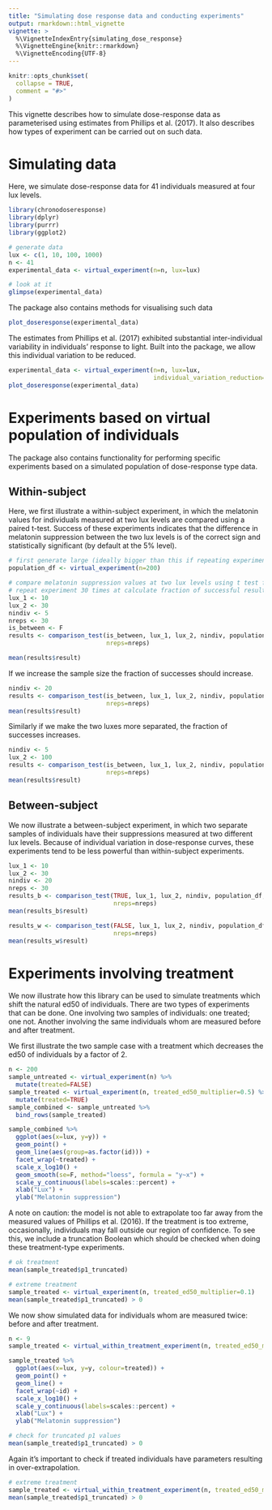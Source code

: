 ```yaml
---
title: "Simulating dose response data and conducting experiments"
output: rmarkdown::html_vignette
vignette: >
  %\VignetteIndexEntry{simulating_dose_response}
  %\VignetteEngine{knitr::rmarkdown}
  %\VignetteEncoding{UTF-8}
---
```


```r
knitr::opts_chunk$set(
  collapse = TRUE,
  comment = "#>"
)
```

This vignette describes how to simulate dose-response data as parameterised using estimates from Phillips et al. (2017). It also describes how types of experiment can be carried out on such data.


# Simulating data
Here, we simulate dose-response data for 41 individuals measured at four lux levels.
```r
library(chronodoseresponse)
library(dplyr)
library(purrr)
library(ggplot2)

# generate data
lux <- c(1, 10, 100, 1000)
n <- 41
experimental_data <- virtual_experiment(n=n, lux=lux)

# look at it
glimpse(experimental_data)
```

The package also contains methods for visualising such data
```r
plot_doseresponse(experimental_data)
```

The estimates from Phillips et al. (2017) exhibited substantial inter-individual variability in individuals' response to light. Built into the package, we allow this individual variation to be reduced.
```r
experimental_data <- virtual_experiment(n=n, lux=lux,
                                        individual_variation_reduction=0.05)
plot_doseresponse(experimental_data)
```

# Experiments based on virtual population of individuals
The package also contains functionality for performing specific experiments based on a simulated population
of dose-response type data.

## Within-subject
Here, we first illustrate a within-subject experiment, in which the melatonin values for individuals measured at two
lux levels are compared using a paired t-test. Success of these experiments indicates that the difference in melatonin suppression between the two lux levels is of the correct sign and statistically significant (by default at the 5% level).
```r
# first generate large (ideally bigger than this if repeating experiments) virtual population of data
population_df <- virtual_experiment(n=200)

# compare melatonin suppression values at two lux levels using t test for a sample of 5 individuals
# repeat experiment 30 times at calculate fraction of successful results
lux_1 <- 10
lux_2 <- 30
nindiv <- 5
nreps <- 30
is_between <- F
results <- comparison_test(is_between, lux_1, lux_2, nindiv, population_df,
                           nreps=nreps)

mean(results$result)
```

If we increase the sample size the fraction of successes should increase.
```r
nindiv <- 20
results <- comparison_test(is_between, lux_1, lux_2, nindiv, population_df,
                           nreps=nreps)
mean(results$result)
```

Similarly if we make the two luxes more separated, the fraction of successes increases.
```r
nindiv <- 5
lux_2 <- 100
results <- comparison_test(is_between, lux_1, lux_2, nindiv, population_df,
                           nreps=nreps)
mean(results$result)
```

## Between-subject
We now illustrate a between-subject experiment, in which two separate samples of individuals have their suppressions
measured at two different lux levels. Because of individual variation in dose-response curves, these experiments
tend to be less powerful than within-subject experiments.
```r
lux_1 <- 10
lux_2 <- 30
nindiv <- 20
nreps <- 30
results_b <- comparison_test(TRUE, lux_1, lux_2, nindiv, population_df,
                             nreps=nreps)
mean(results_b$result)

results_w <- comparison_test(FALSE, lux_1, lux_2, nindiv, population_df,
                             nreps=nreps)
mean(results_w$result)
```

# Experiments involving treatment
We now illustrate how this library can be used to simulate treatments which shift the natural ed50 of individuals. There are two types of experiments that can be done. One involving two samples of individuals: one treated; one not. Another involving the same individuals whom are measured before and after treatment.

We first illustrate the two sample case with a treatment which decreases the ed50 of individuals by a factor of 2.
```r
n <- 200
sample_untreated <- virtual_experiment(n) %>% 
  mutate(treated=FALSE)
sample_treated <- virtual_experiment(n, treated_ed50_multiplier=0.5) %>% 
  mutate(treated=TRUE)
sample_combined <- sample_untreated %>% 
  bind_rows(sample_treated)

sample_combined %>% 
  ggplot(aes(x=lux, y=y)) +
  geom_point() +
  geom_line(aes(group=as.factor(id))) +
  facet_wrap(~treated) +
  scale_x_log10() +
  geom_smooth(se=F, method="loess", formula = "y~x") +
  scale_y_continuous(labels=scales::percent) +
  xlab("Lux") +
  ylab("Melatonin suppression")
```

A note on caution: the model is not able to extrapolate too far away from the measured values of Phillips et al. (2016). If the treatment is too extreme, occasionally, individuals may fall outside our region of confidence. To see this, we include a truncation Boolean which should be checked when doing these treatment-type experiments.
```r
# ok treatment
mean(sample_treated$p1_truncated)

# extreme treatment
sample_treated <- virtual_experiment(n, treated_ed50_multiplier=0.1)
mean(sample_treated$p1_truncated) > 0
```

We now show simulated data for individuals whom are measured twice: before and after treatment.
```r
n <- 9
sample_treated <- virtual_within_treatment_experiment(n, treated_ed50_multiplier=0.5)

sample_treated %>% 
  ggplot(aes(x=lux, y=y, colour=treated)) +
  geom_point() +
  geom_line() +
  facet_wrap(~id) +
  scale_x_log10() +
  scale_y_continuous(labels=scales::percent) +
  xlab("Lux") +
  ylab("Melatonin suppression")

# check for truncated p1 values
mean(sample_treated$p1_truncated) > 0
```

Again it's important to check if treated individuals have parameters resulting in over-extrapolation.
```r
# extreme treatment
sample_treated <- virtual_within_treatment_experiment(n, treated_ed50_multiplier=0.01)
mean(sample_treated$p1_truncated) > 0
```

